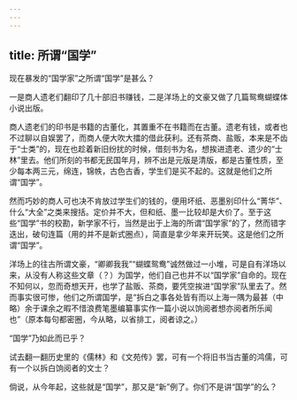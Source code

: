 ```yaml
---
---
---
```

title: 所谓“国学”
---



现在暴发的“国学家”之所谓“国学”是甚么？

一是商人遗老们翻印了几十部旧书赚钱，二是洋场上的文豪又做了几篇鸳鸯蝴蝶体小说出版。

商人遗老们的印书是书籍的古董化，其置重不在书籍而在古董。遗老有钱，或者也不过聊以自娱罢了，而商人便大吹大擂的借此获利。还有茶商、盐贩，本来是不齿于“士类”的，现在也趁着新旧纷扰的时候，借刻书为名，想挨进遗老、遗少的“士林”里去。他们所刻的书都无民国年月，辨不出是元版是清版，都是古董性质，至少每本两三元，绵连，锦帙，古色古香，学生们是买不起的。这就是他们之所谓“国学”。

然而巧妙的商人可也决不肯放过学生们的钱的，便用坏纸、恶墨别印什么“菁华”、什么“大全”之类来搜括。定价并不大，但和纸、墨一比较却是大价了。至于这些“国学”书的校勘，新学家不行，当然是出于上海的所谓“国学家”的了，然而错字迭出，破句连篇（用的并不是新式圈点），简直是拿少年来开玩笑。这是他们之所谓“国学”。

洋场上的往古所谓文豪，“卿卿我我”“蝴蝶鸳鸯”诚然做过一小堆，可是自有洋场以来，从没有人称这些文章（？）为国学，他们自己也并不以“国学家”自命的。现在不知何以，忽而奇想天开，也学了盐贩、茶商，要凭空挨进“国学家”队里去了。然而事实很可惨，他们之所谓国学，是“拆白之事各处皆有而以上海一隅为最甚（中略）余于课余之暇不惜浪费笔墨编纂事实作一篇小说以饷阅者想亦阅者所乐闻也”（原本每句都密圈，今从略，以省排工，阅者谅之。）

“国学”乃如此而已乎？

试去翻一翻历史里的《儒林》和《文苑传》罢，可有一个将旧书当古董的鸿儒，可有一个以拆白饷阅者的文士？

倘说，从今年起，这些就是“国学”，那又是“新”例了。你们不是讲“国学”的么？